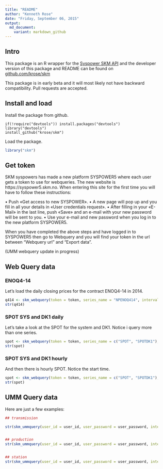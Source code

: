 ```yaml
---
title: "README"
author: "Kenneth Rose"
date: "Friday, September 06, 2015"
output: 
  md_document:
    variant: markdown_github
---
```


## Intro

This package is an R wrapper for the [Syspower SKM API](http://syspower.skm.no) and the developer version
of this package and README can be found on [github.com/krose/skm](http://github.com/krose/skm)

This package is in early beta and it will most likely not have backward compatibility. Pull requests are accepted.

## Install and load

Install the package from github.

```
if(!require("devtools")) install.packages("devtools")
library("devtools")
install_github("krose/skm")
```

Load the package.

```r
library("skm")
```

## Get token

SKM syspowers has made a new platform SYSPOWER5 where each user gets a token to use for webqueries. 
The new website is https://syspower5.skm.no. When entering this site for the first time you will have to follow these instructions:

•	Push «Get access to new SYSPOWER».
•	A new page will pop up and you fill in all your details in «User credentials request».
•	After filling in your «E-Mail» in the last line, push «Save» and an e-mail with your new password will be sent to you.
•	Use your e-mail and new password when you log in to the new platform SYSPOWER5.

When you have completed the above steps and have logged in to SYSPOWER5 then go to Webquery and you will find your token in the url between "Webquery url" and "Export data".

(UMM webquery update in progress)

## Web Query data


### ENOQ4-14

Let's load the daily closing prices for the contract ENOQ4-14 in 2014.

```r
q414 <- skm_webquery(token = token, series_name = "NPENOQ414", interval = "day", start_time = "01-01-2014", end_time = "0")
str(q414)
```


### SPOT SYS and DK1 daily

Let's take a look at the SPOT for the system and DK1. Notice i query more than one series.

```r
spot <- skm_webquery(token = token, series_name = c("SPOT", "SPOTDK1"), interval = "day", start_time = "01-01-2014", end_time = "0")
str(spot)

```

### SPOT SYS and DK1 hourly

And then there is hourly SPOT. Notice the start time.

```r
spot <- skm_webquery(token = token, series_name = c("SPOT", "SPOTDK1"), interval = "Hour", start_time = "w-2", end_time = "0")
str(spot)

```



## UMM Query data

Here are just a few examples:


```r
## transmission

str(skm_ummquery(user_id = user_id, user_password = user_password, interval = "day", start_time = "2014-08-01", end_time = "2014-08-31", accrow = "no", type = "transmission", areas = c("Sweden", "Denmark"), internalorfuels = "no"))


## production
str(skm_ummquery(user_id = user_id, user_password = user_password, interval = "hour", start_time = "2014-08-01", end_time = "2014-08-31", accrow = "no", type = "production", areas = "Nordpool", internalorfuels = "Nuclear"))


## station
str(skm_ummquery(user_id = user_id, user_password = user_password, interval = "day", start_time = "2014-08-01", end_time = "2014-08-31", accrow = "no", type = "station", areas = NULL, internalorfuels = 3))
```

